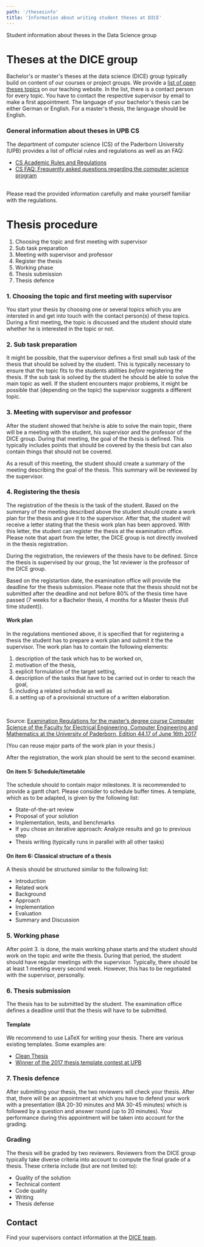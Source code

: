 ```yaml
---
path: '/thesesinfo'
title: 'Information about writing student theses at DICE'
---
```


Student information about theses in the Data Science group

# Theses at the DICE group

Bachelor's or master's theses at the data science (DICE) group typically build on content of our courses or project groups.
We provide a [list of open theses topics](https://dice-research.org/students/theses/) on our teaching website.
In the list, there is a contact person for every topic.
You have to contact the respective supervisor by email to make a first appointment.
The language of your bachelor's thesis can be either German or English. For a master's thesis, the language should be English.

### General information about theses in UPB CS

The department of computer science (CS) of the Paderborn University (UPB) provides a list of official rules and regulations as well as an FAQ:

- [CS Academic Rules and Regulations](https://cs.uni-paderborn.de/en/studies/formalities/academic-rules-and-regulations/)
- [CS FAQ: Frequently asked questions regarding the computer science program](https://cs.uni-paderborn.de/en/studies/advice-and-support/faq/)
   
<br/>
Please read the provided information carefully and make yourself familiar with the regulations.

# Thesis procedure

1. Choosing the topic and first meeting with supervisor
2. Sub task preparation
3. Meeting with supervisor and professor
4. Register the thesis
5. Working phase
6. Thesis submission
7. Thesis defence

### 1. Choosing the topic and first meeting with supervisor

You start your thesis by choosing one or several topics which you are intersted in and get into touch with the contact person(s) of these topics. During a first meeting, the topic is discussed and the student should state whether he is interested in the topic or not.

### 2. Sub task preparation

It might be possible, that the supervisor defines a first small sub task of the thesis that should be solved by the student. This is typically necessary to ensure that the topic fits to the students abilities _before_ registering the thesis. If the sub task is solved by the student he should be able to solve the main topic as well. If the student encounters major problems, it might be possible that (depending on the topic) the supervisor suggests a different topic.

### 3. Meeting with supervisor and professor

After the student showed that he/she is able to solve the main topic, there will be a meeting with the student, his supervisor and the professor of the DICE group. During that meeting, the goal of the thesis is defined. This typically includes points that should be covered by the thesis but can also contain things that should not be covered. 

As a result of this meeting, the student should create a summary of the meeting describing the goal of the thesis. This summary will be reviewed by the supervisor.

### 4. Registering the thesis

The registration of the thesis is the task of the student. Based on the summary of the meeting described above the student should create a work plan for the thesis and give it to the supervisor. After that, the student will receive a letter stating that the thesis work plan has been approved. With this letter, the student can register the thesis at the examination office. Please note that apart from the letter, the DICE group is not directly involved in the thesis registration.

During the registration, the reviewers of the thesis have to be defined. Since the thesis is supervised by our group, the 1st reviewer is the professor of the DICE group.

Based on the registartion date, the examination office will provide the deadline for the thesis submission. Please note that the thesis should not be submitted after the deadline and not before 80% of the thesis time have passed (7 weeks for a Bachelor thesis, 4 months for a Master thesis (full time student)).

#### Work plan

In the regulations mentioned above, it is specified that for registering a thesis the student has to prepare a work plan and submit it the the supervisor. The work plan has to contain the following elements:

1. description of the task which has to be worked on,
2. motivation of the thesis,
3. explicit formulation of the target setting,
4. description of the tasks that have to be carried out in order to reach the goal,
5. including a related schedule as well as
6. a setting up of a provisional structure of a written elaboration.  
  
<br/>

 Source: [Examination Regulations for the master’s degree course Computer Science of the Faculty for Electrical
Engineering, Computer Engineering and Mathematics at the University of Paderborn, Edition 44.17 of June 16th 2017](https://cs.uni-paderborn.de/fileadmin/informatik/Studium/Formalitaeten/Ordnungen/PO_Informatik_Englisch.pdf#page=14)

(You can reuse major parts of the work plan in your thesis.)

After the registration, the work plan should be sent to the second examiner.

#### On item 5: Schedule/timetable

The schedule should to contain major milestones.
It is recommended to provide a gantt chart.
Please consider to schedule buffer times.
A template, which as to be adapted, is given by the following list:

- State-of-the-art review
- Proposal of your solution
- Implementation, tests, and benchmarks
- If you chose an iterative approach: Analyze results and go to previous step
- Thesis writing (typically runs in parallel with all other tasks)

#### On item 6: Classical structure of a thesis

A thesis should be structured similar to the following list:

- Introduction
- Related work
- Background
- Approach
- Implementation
- Evaluation
- Summary and Discussion

### 5. Working phase

After point 3. is done, the main working phase starts and the student should work on the topic and write the thesis. During that period, the student should have regular meetings with the supervisor. Typically, there should be at least 1 meeting every second week. However, this has to be negotiated with the supervisor, personally.

### 6. Thesis submission

The thesis has to be submitted by the student. The examination office defines a deadline until that the thesis will have to be submitted. 

#### Template

We recommend to use LaTeX for writing your thesis.
There are various existing templates. Some examples are:
* [Clean Thesis](http://cleanthesis.der-ric.de/)
* [Winner of the 2017 thesis template contest at UPB](https://uni-paderborn.sciebo.de/s/aUztdnwY9xgE2WM)

### 7. Thesis defence

After submitting your thesis, the two reviewers will check your thesis. After that, there will be an appointment at which you have to defend your work with a presentation (BA 20-30 minutes and MA 30-45 minutes) which is followed by a question and answer round (up to 20 minutes). Your performance during this appointment will be taken into account for the grading.

### Grading

The thesis will be graded by two reviewers. Reviewers from the DICE group typically take diverse criteria into account to compute the final grade of a thesis. These criteria include (but are not limited to): 
* Quality of the solution
* Technical content
* Code quality
* Writing
* Thesis defense

## Contact

Find your supervisors contact information at the [DICE team](https://dice-research.org/team/).
